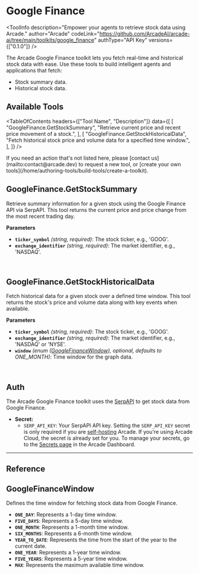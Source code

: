 # Google Finance


<ToolInfo
  description="Empower your agents to retrieve stock data using Arcade."
  author="Arcade"
  codeLink="https://github.com/ArcadeAI/arcade-ai/tree/main/toolkits/google_finance"
  authType="API Key"
  versions={["0.1.0"]}
/>

<Badges repo="arcadeai/arcade-google-finance" />

The Arcade Google Finance toolkit lets you fetch real-time and historical stock data with ease. Use these tools to build intelligent agents and applications that fetch:

- Stock summary data.
- Historical stock data.

## Available Tools

<TableOfContents
  headers={["Tool Name", "Description"]}
  data={[
    [
      "GoogleFinance.GetStockSummary",
      "Retrieve current price and recent price movement of a stock.",
    ],
    [
      "GoogleFinance.GetStockHistoricalData",
      "Fetch historical stock price and volume data for a specified time window.",
    ],
  ]}
/>

<Tip>
  If you need an action that's not listed here, please [contact
  us](mailto:contact@arcade.dev) to request a new tool, or [create your own
  tools](/home/authoring-tools/build-tools/create-a-toolkit).
</Tip>

## GoogleFinance.GetStockSummary

Retrieve summary information for a given stock using the Google Finance API via SerpAPI. This tool returns the current price and price change from the most recent trading day.

**Parameters**

- **`ticker_symbol`** _(string, required)_: The stock ticker, e.g., 'GOOG'.
- **`exchange_identifier`** _(string, required)_: The market identifier, e.g., 'NASDAQ'.

<br />
<TabbedCodeBlock
  tabs={[
    {
      label: "Call the Tool Directly",
      content: {
        Python: [
          "/examples/integrations/toolkits/search/google_finance/get_stock_summary_example_call_tool.py",
        ],
        JavaScript: [
          "/examples/integrations/toolkits/search/google_finance/get_stock_summary_example_call_tool.js",
        ],
      },
    },
  ]}
/>

## GoogleFinance.GetStockHistoricalData

Fetch historical data for a given stock over a defined time window. This tool returns the stock's price and volume data along with key events when available.

**Parameters**

- **`ticker_symbol`** _(string, required)_: The stock ticker, e.g., 'GOOG'.
- **`exchange_identifier`** _(string, required)_: The market identifier, e.g., 'NASDAQ' or 'NYSE'.
- **`window`** _(enum ([GoogleFinanceWindow](#googlefinancewindow)), optional, defaults to ONE_MONTH)_: Time window for the graph data.

<br />
<TabbedCodeBlock
  tabs={[
    {
      label: "Call the Tool Directly",
      content: {
        Python: [
          "/examples/integrations/toolkits/search/google_finance/get_stock_historical_data_example_call_tool.py",
        ],
        JavaScript: [
          "/examples/integrations/toolkits/search/google_finance/get_stock_historical_data_example_call_tool.js",
        ],
      },
    },
  ]}
/>

## Auth

The Arcade Google Finance toolkit uses the [SerpAPI](https://serpapi.com/) to get stock data from Google Finance.

- **Secret:**
  - `SERP_API_KEY`: Your SerpAPI API key.
    <Note>
      Setting the `SERP_API_KEY` secret is only required if you are
      [self-hosting](/home/hosting-options/local-deployment/install/overview)
      Arcade. If you're using Arcade Cloud, the secret is already set for you.
      To manage your secrets, go to the [Secrets
      page](https://api.arcade.dev/dashboard/auth/secrets) in the Arcade
      Dashboard.
    </Note>

---

## Reference

## GoogleFinanceWindow

Defines the time window for fetching stock data from Google Finance.

- **`ONE_DAY`**: Represents a 1-day time window.
- **`FIVE_DAYS`**: Represents a 5-day time window.
- **`ONE_MONTH`**: Represents a 1-month time window.
- **`SIX_MONTHS`**: Represents a 6-month time window.
- **`YEAR_TO_DATE`**: Represents the time from the start of the year to the current date.
- **`ONE_YEAR`**: Represents a 1-year time window.
- **`FIVE_YEARS`**: Represents a 5-year time window.
- **`MAX`**: Represents the maximum available time window.

<ToolFooter pipPackageName="arcade_google_finance" />
